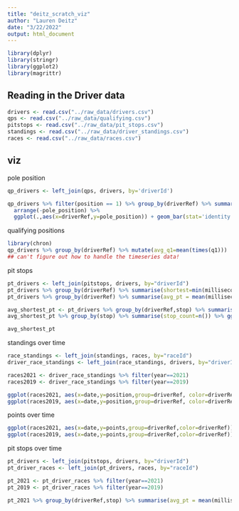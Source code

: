 ```yaml
---
title: "deitz_scratch_viz"
author: "Lauren Deitz"
date: "3/22/2022"
output: html_document
---
```


```r
library(dplyr)
library(stringr)
library(ggplot2)
library(magrittr)
```

## Reading in the Driver data

```r
drivers <- read.csv("../raw_data/drivers.csv")
qps <- read.csv("../raw_data/qualifying.csv")
pitstops <- read.csv("../raw_data/pit_stops.csv")
standings <- read.csv("../raw_data/driver_standings.csv")
races <- read.csv("../raw_data/races.csv")
```

## viz

pole position
```r
qp_drivers <- left_join(qps, drivers, by='driverId')

qp_drivers %>% filter(position == 1) %>% group_by(driverRef) %>% summarise(pole_position=n()) %>% 
  arrange(-pole_position) %>% 
  ggplot(.,aes(x=driverRef,y=pole_position)) + geom_bar(stat='identity') + coord_flip()
```
qualifying positions

```r
library(chron)
qp_drivers %>% group_by(driverRef) %>% mutate(avg_q1=mean(times(q1)))
## can't figure out how to handle the timeseries data!

```

pit stops
```r
pt_drivers <- left_join(pitstops, drivers, by="driverId")
pt_drivers %>% group_by(driverRef) %>% summarise(shortest=min(milliseconds)) %>% arrange(shortest)
pt_drivers %>% group_by(driverRef) %>% summarise(avg_pt = mean(milliseconds)) %>% arrange(avg_pt)

avg_shortest_pt <- pt_drivers %>% group_by(driverRef,stop) %>% summarise(avg_pt = mean(milliseconds)) %>% arrange(driverRef,avg_pt) %>% mutate(pt_rank=row_number(avg_pt)) %>% filter(pt_rank==1)
avg_shortest_pt %>% group_by(stop) %>% summarise(stop_count=n()) %>% ggplot(.,aes(x=stop,y=stop_count)) + geom_bar(stat='identity') + ggtitle('Shortest pit stop on average by driver')

avg_shortest_pt
```

standings over time
```r
race_standings <- left_join(standings, races, by="raceId")
driver_race_standings <- left_join(race_standings, drivers, by="driverId")

races2021 <- driver_race_standings %>% filter(year==2021)
races2019 <- driver_race_standings %>% filter(year==2019)

ggplot(races2021, aes(x=date,y=position,group=driverRef, color=driverRef)) + geom_line() + coord_flip() + ggtitle("2021")
ggplot(races2019, aes(x=date,y=position,group=driverRef, color=driverRef)) + geom_line() + coord_flip() + ggtitle("2019")

```

points over time
```r
ggplot(races2021, aes(x=date,y=points,group=driverRef,color=driverRef)) + geom_point() + geom_smooth(se=FALSE) + coord_flip() + ggtitle("2021")
ggplot(races2019, aes(x=date,y=points,group=driverRef,color=driverRef)) + geom_point() + geom_smooth(se=FALSE) + coord_flip() + ggtitle("2019")

```

pit stops over time
```r
pt_drivers <- left_join(pitstops, drivers, by="driverId")
pt_driver_races <- left_join(pt_drivers, races, by="raceId")

pt_2021 <- pt_driver_races %>% filter(year==2021)
pt_2019 <- pt_driver_races %>% filter(year==2019)

pt_2021 %>% group_by(driverRef,stop) %>% summarise(avg_pt = mean(milliseconds)) %>% arrange(driverRef,avg_pt)

```
